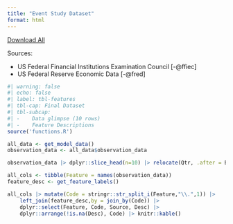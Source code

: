 ```yaml
---
title: "Event Study Dataset"
format: html
---
```


[Download All](/data/final_model_data_wpartner.csv)

Sources: 

* US Federal Financial Institutions Examination Council [-@ffiec] 
* US Federal Reserve Economic Data [-@fred]

```r
#| warning: false
#| echo: false
#| label: tbl-features
#| tbl-cap: Final Dataset 
#| tbl-subcap: 
#| -    Data glimpse (10 rows)
#| -    Feature Descriptions
source('functions.R')

all_data <- get_model_data()
observation_data <- all_data$observation_data

observation_data |> dplyr::slice_head(n=10) |> relocate(Qtr, .after = BankType) |> rmarkdown::paged_table()

all_cols <- tibble(Feature = names(observation_data))
feature_desc <- get_feature_labels()

all_cols |> mutate(Code = stringr::str_split_i(Feature,"\\.",1)) |> 
    left_join(feature_desc,by = join_by(Code)) |> 
    dplyr::select(Feature, Code, Source, Desc) |>
    dplyr::arrange(!is.na(Desc), Code) |> knitr::kable()

``` 
